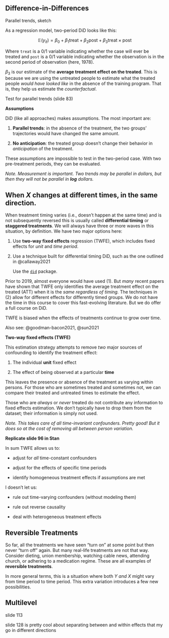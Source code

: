 ## Difference-in-Differences

Parallel trends, sketch

As a regression model, two-period DiD looks like this:

$$
\mathbb{E}(y_{it}) = \beta_0 + \beta_1\text{treat} + \beta_2\text{post} + \beta_3\text{treat}\times\text{post}
$$

Where `treat` is a 0/1 variable indicating whether the case will ever be treated and `post` is a 0/1 variable indicating whether the observation is in the second period of observation (here, 1978).

$\beta_3$ is our estimate of the **average treatment effect on the treated**. This is because we are using the untreated people to estimate what the treated people *would have looked like* in the absence of the training program. That is, they help us estimate the *counterfactual*.

Test for parallel trends (slide 83)

**Assumptions**

DiD (like all approaches) makes assumptions. The most important are:

1.  **Parallel trends**: in the absence of the treatment, the two groups' trajectories would have changed the same amount.

2.  **No anticipation**: the treated group doesn't change their behavior in *anticipation* of the treatment.

These assumptions are impossible to test in the two-period case. With two pre-treatment periods, they can be evaluated.

*Note. Measurement is important. Two trends may be parallel in dollars, but then they will not be parallel in **log** dollars.*

## When $X$ changes at different times, in the same direction.

When treatment timing varies (i.e., doesn't happen at the same time) and is not subsequently reversed this is usually called **differential timing** or **staggered treatments**. We will always have three or more waves in this situation, by definition. We have two major options here:

1.  Use **two-way fixed effects** regression (TWFE), which includes fixed effects for *unit* and *time period*.

2.  Use a technique built for differential timing DiD, such as the one outlined in @callaway2021

    Use the [`did`](https://bcallaway11.github.io/did/) package.

Prior to 2019, almost everyone would have used (1). But *many* recent papers have shown that TWFE only identifies the average treatment effect on the treated (ATT) when it is the *same regardless of timing.* The techniques in (2) allow for different effects for differently timed groups. We do not have the time in this course to cover this fast-evolving literature. But we do offer a full course on DiD.

<aside>TWFE is biased when the effects of treatments continue to grow over time.</aside>

Also see: @goodman-bacon2021, @sun2021

**Two-way fixed effects (TWFE)**

This estimation strategy attempts to remove *two* major sources of confounding to identify the treatment effect:

1.  The individual **unit** fixed effect

2.  The effect of being observed at a particular **time**

This leaves the presence or absence of the treatment as varying within persons. For those who are sometimes treated and sometimes not, we can compare their treated and untreated times to estimate the effect.

Those who are *always* or *never* treated do not contribute any information to fixed effects estimation. We don't typically have to drop them from the dataset; their information is simply not used.

*Note. This takes care of all time-invariant confounders. Pretty good! But it does so at the cost of removing all between person variation.*

**Replicate slide 96 in Stan**

In sum TWFE allows us to:

-   adjust for *all* time-constant confounders

-   adjust for the effects of specific time periods

-   identify homogeneous treatment effects if assumptions are met

I doesn't let us:

-   rule out time-varying confounders (without modeling them)

-   rule out reverse causality

-   deal with heterogeneous treatment effects

## Reversible Treatments

So far, all the treatments we have seen "turn on" at some point but then never "turn off" again. But many real-life treatments are not that way. Consider dieting, union membership, watching cable news, attending church, or adhering to a medication regime. These are all examples of **reversible treatments**.

In more general terms, this is a situation where both $Y$ *and* $X$ might vary from time period to time period. This extra variation introduces a few new possibilities.

## Multilevel

slide 113

slide 128 is pretty cool about separating between and within effects that my go in different directions
